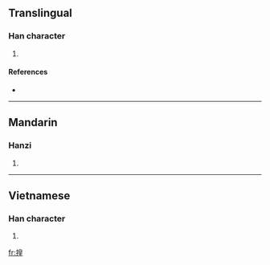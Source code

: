 ==Translingual==

===Han character===
{{Han char|rn=64|rad=手|as=09|sn=12|four=5601<sub>4</sub>|canj=手竹日土 (QHAG)}}

# {{defn|Han|sort=手09}}

====References====
* {{Han ref|kx=0442.060|dkj=12353|dj=0793.080|hdz=31920.030|uh=63D8|ud=25560|bh=D968|bd=55656}}

----

==Mandarin==

===Hanzi===
{{cmn-hanzi|pin=[[héng]] ([[heng2]])|wg=heng<sup>2</sup>}}

# {{defn|Mandarin}}

----

==Vietnamese==

===Han character===
{{vi-hantu|[[niết]]}}

# {{defn|Vietnamese}}

[[fr:揘]]